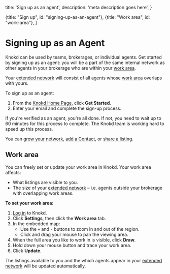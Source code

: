 
  title: 'Sign up as an agent',
  description:
    'meta description goes here',
}

  {title: "Sign up", id: "signing-up-as-an-agent"},
  {title: "Work area", id: "work-area"},
]

<HeroPattern />

# Signing up as an Agent

Knokd can be used by teams, brokerages, or individual agents. Get started by signing up as an agent: you will be a part of the same internal network as other agents in your brokerage who are within your [work area](#work-area).

Your [extended network](/getting-started/grow-your-network#your-extended-network) will consist of all agents whose [work area](#work-area) overlaps with yours.

To sign up as an agent:

1. From the <a href="https://www.knokd.ca/" target="_blank">Knokd Home Page</a>, click **Get Started**.
2. Enter your email and complete the sign-up process.

<Note>If you're verified as an agent, you're all done. If not, you need to wait up to 60 minutes for this process to complete. The Knokd team is working hard to speed up this process. </Note>

You can [grow your network](/getting-started/grow-your-network), [add a Contact](/contacts/add-contacts), or [share a listing](/listings/sharing-link). 

## Work area

You can freely set or update your work area in Knokd. Your work area affects:
* What listings are visible to you.
* The size of your [extended network](/getting-started/grow-your-network#your-extended-network) – i.e. agents outside your brokerage with overlapping work areas.

**To set your work area:**

1. <a href="https://app.knokd.ca/login" target="_blank">Log in</a> to Knokd.
1. Click **Settings**, then click the **Work area** tab.
1. In the embedded map:
    * Use the `+` and `-` buttons to zoom in and out of the region.
    * Click and drag your mouse to pan the viewing area.
1. When the full area you like to work in is visible, click **Draw**.
1. Hold down your mouse button and trace your work area.
1. Click **Update**. 

The listings available to you and the which agents appear in your [extended network](/getting-started/grow-your-network#your-extended-network) will be updated automatically.
